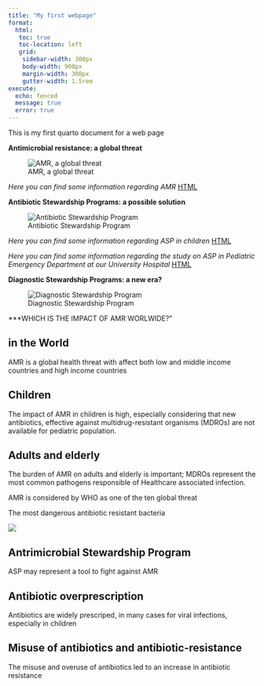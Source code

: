 ```yaml
---
title: "My first webpage"
format: 
  html: 
   toc: true
   toc-location: left
   grid:
    sidebar-width: 300px
    body-width: 900px
    margin-width: 300px
    gutter-width: 1.5rem
execute: 
  echo: fenced
  message: true
  error: true
---
```



This is my first quarto document for a web page


::: {.grid}

::: {.g-col-4}

**Antimicrobial resistance: a global threat**

![AMR, a global threat](images/AMR.png)

*Here you can find some information regarding AMR*
[HTML](QuartoSummerSchool.html)

:::

::: {.g-col-4}

**Antibiotic Stewardship Programs: a possible solution**

![Antibiotic Stewardship Program](images/ASP2.jpg)

*Here you can find some information regarding ASP in children*
[HTML](ASP.html)

*Here you can find some information regarding the study on ASP in Pediatric Emergency Department at our University Hospital*
[HTML](presentation.html)

:::

::: {.g-col-4}

**Diagnostic Stewardship Programs: a new era?**

![Diagnostic Stewardship Program](images/DSP.png)

:::

:::


::: {.panel-tabset}

***WHICH IS THE IMPACT OF AMR WORLWIDE?"

## in the World

AMR is a global health threat with affect both low and middle income countries and high income countries

## Children

The impact of AMR in children is high, especially considering that new antibiotics, effective against multidrug-resistant organisms (MDROs) are not available for pediatric population.

## Adults and elderly
The burden of AMR on adults and elderly is important; MDROs represent the most common pathogens responsible of Healthcare associated infection.

:::

::: {.callout-note collapse="true"}
AMR is considered by WHO as one of the ten global threat
:::


:::{.column-margin}
The most dangerous antibiotic resistant bacteria


![](images/MDRO.jpg)
:::


::: {.callout-tip collapse="true"}
## Antrimicrobial Stewardship Program

ASP may represent a tool to fight against AMR
:::

::: {.callout-caution collapse="true"}
## Antibiotic overprescription

Antibiotics are widely prescriped, in many cases for viral infections, especially in children
:::


::: {.callout-warning collapse="true"}
## Misuse of antibiotics and antibiotic-resistance

The misuse and overuse of antibiotics led to an increase in antibiotic resistance
:::





